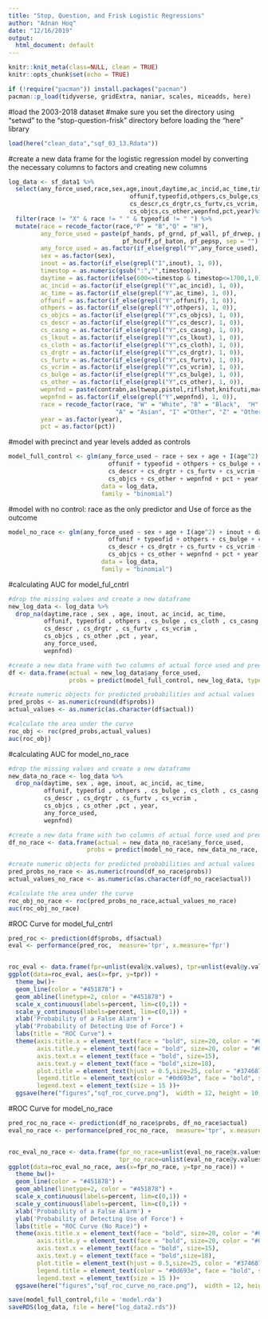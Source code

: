 ---
title: "Stop, Question, and Frisk Logistic Regressions"
author: "Adnan Hoq"
date: "12/16/2019"
output:
  html_document: default
---

```{r setup, include=FALSE}
knitr::knit_meta(class=NULL, clean = TRUE)
knitr::opts_chunk$set(echo = TRUE)
```


```{r include=FALSE}
if (!require("pacman")) install.packages("pacman")
pacman::p_load(tidyverse, gridExtra, naniar, scales, miceadds, here)

```

#load the 2003-2018 dataset
#make sure you set the directory using "setwd" to the "stop-question-frisk" directory before loading the "here" library

```{r load-data}

load(here("clean_data","sqf_03_13.Rdata"))

```


#create a new data frame for the logistic regression model by converting the necessary columns to factors and creating new columns

```{r create-data-frame}

log_data <- sf_data1 %>%
  select(any_force_used,race,sex,age,inout,daytime,ac_incid,ac_time,timestop,
                                  offunif,typeofid,othpers,cs_bulge,cs_cloth,cs_casng,cs_lkout,
                                  cs_descr,cs_drgtr,cs_furtv,cs_vcrim,
                                  cs_objcs,cs_other,wepnfnd,pct,year)%>%
  filter(race != "X" & race != " " & typeofid != " ") %>%
  mutate(race = recode_factor(race,"P" = "B","Q" = "H"),
         any_force_used = paste(pf_hands, pf_grnd, pf_wall, pf_drwep, pf_ptwep,
                                pf_hcuff,pf_baton, pf_pepsp, sep = ""),
         any_force_used = as.factor(if_else(grepl("Y",any_force_used), 1, 0)),
         sex = as.factor(sex),
         inout = as.factor(if_else(grepl("I",inout), 1, 0)),
         timestop = as.numeric(gsub(":","",timestop)),
         daytime = as.factor(ifelse(600<=timestop & timestop<=1700,1,0)),
         ac_incid = as.factor(if_else(grepl("Y",ac_incid), 1, 0)),
         ac_time = as.factor(if_else(grepl("Y",ac_time), 1, 0)),
         offunif = as.factor(if_else(grepl("Y",offunif), 1, 0)),
         othpers = as.factor(if_else(grepl("Y",othpers), 1, 0)),
         cs_objcs = as.factor(if_else(grepl("Y",cs_objcs), 1, 0)),
         cs_descr = as.factor(if_else(grepl("Y",cs_descr), 1, 0)),
         cs_casng = as.factor(if_else(grepl("Y",cs_casng), 1, 0)),
         cs_lkout = as.factor(if_else(grepl("Y",cs_lkout), 1, 0)),
         cs_cloth = as.factor(if_else(grepl("Y",cs_cloth), 1, 0)),
         cs_drgtr = as.factor(if_else(grepl("Y",cs_drgtr), 1, 0)),
         cs_furtv = as.factor(if_else(grepl("Y",cs_furtv), 1, 0)),
         cs_vcrim = as.factor(if_else(grepl("Y",cs_vcrim), 1, 0)),
         cs_bulge = as.factor(if_else(grepl("Y",cs_bulge), 1, 0)),
         cs_other = as.factor(if_else(grepl("Y",cs_other), 1, 0)),
         wepnfnd = paste(contrabn,asltweap,pistol,riflshot,knifcuti,machgun,othrweap, sep = ""),
         wepnfnd = as.factor(if_else(grepl("Y",wepnfnd), 1, 0)),
         race = recode_factor(race, "W" = "White", "B" = "Black",  "H" ="Hispanic",
                              "A" = "Asian", "I" ="Other", "Z" = "Other"),
         year = as.factor(year),
         pct = as.factor(pct))

```

#model with precinct and year levels added as controls
```{r model-full-control}
model_full_control <- glm(any_force_used ~ race + sex + age + I(age^2) + inout + daytime + ac_incid + ac_time +
                            offunif + typeofid + othpers + cs_bulge + cs_cloth + cs_casng + cs_lkout +
                            cs_descr + cs_drgtr + cs_furtv + cs_vcrim +
                            cs_objcs + cs_other + wepnfnd + pct + year,
                          data = log_data,
                          family = "binomial")
```


#model with no control: race as the only predictor and Use of force as the outcome
```{r model-no-race}
model_no_race <- glm(any_force_used ~ sex + age + I(age^2) + inout + daytime + ac_incid + ac_time +
                            offunif + typeofid + othpers + cs_bulge + cs_cloth + cs_casng + cs_lkout +
                            cs_descr + cs_drgtr + cs_furtv + cs_vcrim +
                            cs_objcs + cs_other + wepnfnd + pct + year,
                          data = log_data,
                          family = "binomial")

```

#calculating AUC for model_ful_cntrl
```{r auc-full-control}
#drop the missing values and create a new dataframe
new_log_data <- log_data %>%
  drop_na(daytime,race , sex , age, inout, ac_incid, ac_time,
          offunif, typeofid , othpers , cs_bulge , cs_cloth , cs_casng , cs_lkout ,
          cs_descr , cs_drgtr , cs_furtv , cs_vcrim ,
          cs_objcs , cs_other ,pct , year,
          any_force_used,
          wepnfnd)

#create a new data frame with two columns of actual force used and predicted probability of use of force
df <- data.frame(actual = new_log_data$any_force_used,
                 probs = predict(model_full_control, new_log_data, type = "response"))

#create numeric objects for predicted probabilities and actual values
pred_probs <- as.numeric(round(df$probs))
actual_values <- as.numeric(as.character(df$actual))

#calculate the area under the curve
roc_obj <- roc(pred_probs,actual_values)
auc(roc_obj)

```


#calculating AUC for model_no_race
```{r auc-no-race}
#drop the missing values and create a new dataframe
new_data_no_race <- log_data %>%
  drop_na(daytime, sex , age, inout, ac_incid, ac_time,
          offunif, typeofid , othpers , cs_bulge , cs_cloth , cs_casng , cs_lkout ,
          cs_descr , cs_drgtr , cs_furtv , cs_vcrim ,
          cs_objcs , cs_other ,pct , year,
          any_force_used,
          wepnfnd)

#create a new data frame with two columns of actual force used and predicted probability of use of force
df_no_race <- data.frame(actual = new_data_no_race$any_force_used,
                      probs = predict(model_no_race, new_data_no_race, type = "response"))

#create numeric objects for predicted probabilities and actual values
pred_probs_no_race <- as.numeric(round(df_no_race$probs))
actual_values_no_race <- as.numeric(as.character(df_no_race$actual))

#calculate the area under the curve
roc_obj_no_race <- roc(pred_probs_no_race,actual_values_no_race)
auc(roc_obj_no_race)
```


#ROC Curve for model_ful_cntrl
```{r roc-full-control}
pred_roc <- prediction(df$probs, df$actual)
eval <- performance(pred_roc,  measure='tpr', x.measure='fpr')


roc_eval <- data.frame(fpr=unlist(eval@x.values), tpr=unlist(eval@y.values))
ggplot(data=roc_eval, aes(x=fpr, y=tpr)) +
  theme_bw()+
  geom_line(color = "#451878") +
  geom_abline(linetype=2, color = "#451878") +
  scale_x_continuous(labels=percent, lim=c(0,1)) +
  scale_y_continuous(labels=percent, lim=c(0,1)) +
  xlab('Probability of a False Alarm') +
  ylab('Probability of Detecting Use of Force') +
  labs(title = "ROC Curve") +
  theme(axis.title.x = element_text(face = "bold", size=20, color = "#0d693e"),
        axis.title.y = element_text(face = "bold", size=20, color = "#0d693e"),
        axis.text.x = element_text(face = "bold", size=15),
        axis.text.y = element_text(face = "bold",size=18),
        plot.title = element_text(hjust = 0.5,size=25, color = "#374687",face = "bold"),
        legend.title = element_text(color = "#0d693e", face = "bold", size = 18 ),
        legend.text = element_text(size = 15 ))+
  ggsave(here("figures","sqf_roc_curve.png"),  width = 12, height = 10, dpi = 150, units = "in", device='png')


```


#ROC Curve for model_no_race
```{r roc-no-race}
pred_roc_no_race <- prediction(df_no_race$probs, df_no_race$actual)
eval_no_race <- performance(pred_roc_no_race,  measure='tpr', x.measure='fpr')


roc_eval_no_race <- data.frame(fpr_no_race=unlist(eval_no_race@x.values),
                               tpr_no_race=unlist(eval_no_race@y.values))
ggplot(data=roc_eval_no_race, aes(x=fpr_no_race, y=tpr_no_race)) +
  theme_bw()+
  geom_line(color = "#451878") +
  geom_abline(linetype=2, color = "#451878") +
  scale_x_continuous(labels=percent, lim=c(0,1)) +
  scale_y_continuous(labels=percent, lim=c(0,1)) +
  xlab('Probability of a False Alarm') +
  ylab('Probability of Detecting Use of Force') +
  labs(title = "ROC Curve (No Race)") +
  theme(axis.title.x = element_text(face = "bold", size=20, color = "#0d693e"),
        axis.title.y = element_text(face = "bold", size=20, color = "#0d693e"),
        axis.text.x = element_text(face = "bold", size=15),
        axis.text.y = element_text(face = "bold",size=18),
        plot.title = element_text(hjust = 0.5,size=25, color = "#374687",face = "bold"),
        legend.title = element_text(color = "#0d693e", face = "bold", size = 18 ),
        legend.text = element_text(size = 15 ))+
  ggsave(here("figures","sqf_roc_curve_no_race.png"),  width = 12, height = 10, dpi = 150, units = "in", device='png')


```



```{r save-outputs}
save(model_full_control,file = 'model.rda')
saveRDS(log_data, file = here("log_data2.rds"))
```


